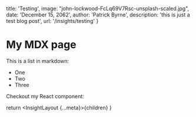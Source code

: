 
  title: 'Testing',
  image: "john-lockwood-FcLq69V7Rsc-unsplash-scaled.jpg",
  date:  'December 15, 2062',
  author: 'Patrick Byrne',
  description: 'this is just a test blog post',
  url: '/insights/testing'
}

# My MDX page

This is a list in markdown:

- One
- Two
- Three

Checkout my React component:



  return <InsightLayout {...meta}>{children}</InsightLayout>
}